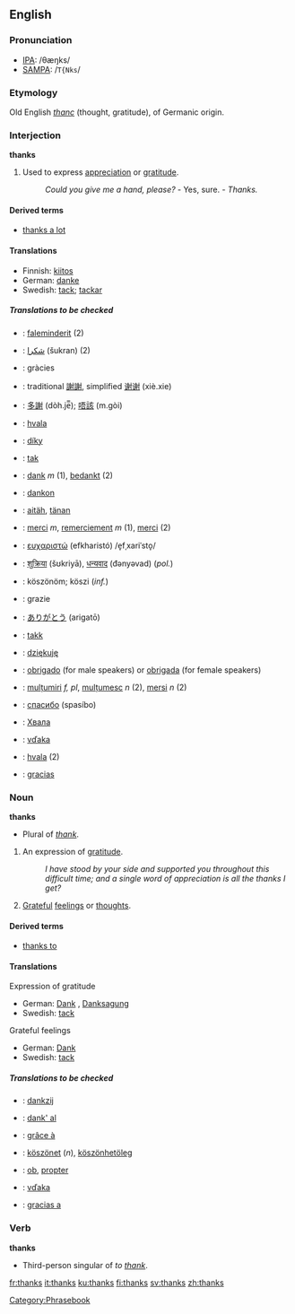 {{rfc}}
==English==

===Pronunciation===
*[[w:IPA|IPA]]: /θæŋks/
*[[w:SAMPA|SAMPA]]: /<tt>T{Nks</tt>/

===Etymology===
Old English ''[[thanc]]'' (thought, gratitude), of Germanic origin.

===Interjection===
'''thanks'''

#Used to express [[appreciation]] or [[gratitude]]. 
#:''Could you give me a hand, please?'' - Yes, sure. - ''Thanks.''

====Derived terms====
*[[thanks a lot]]

====Translations====
*Finnish: [[kiitos]]
*German: [[danke]]
*Swedish: [[tack]]; [[tackar]]

=====Translations to be checked=====
{{checktrans}}

*{{ttbc|Albanian}}: [[faleminderit]] (2)
*{{ttbc|Arabic}}: [[شكرا]] (šukran) (2)
*{{ttbc|Catalan}}: gràcies
*{{ttbc|Chinese}}: traditional [[謝謝]], simplified [[谢谢]] (xiè.xie)
*{{ttbc|Chinese (Cantonese)}}: [[多謝]] (dòh.je̿); [[唔該]] (m.gòi)
*{{ttbc|Croatian}}: [[hvala]]
*{{ttbc|Czech}}: [[díky]]
*{{ttbc|Danish}}: [[tak]]
*{{ttbc|Dutch}}: [[dank]] ''m'' (1), [[bedankt]] (2)
*{{ttbc|Esperanto}}: [[dankon]]
*{{ttbc|Estonian}}: [[aitäh]], [[tänan]]
*{{ttbc|French}}: [[merci]] ''m'', [[remerciement]] ''m'' (1), [[merci]] (2)
*{{ttbc|Greek}}: [[ευχαριστώ]] (efkharistó) /e̞fˌxariˈsto̞/
*{{ttbc|Hindi}}: [[शुक्रिया]] (šʊkriyā), [[धन्यवाद]] (đǝnyǝvad) (''pol.'')
*{{ttbc|Hungarian}}: köszönöm; köszi (''inf.'')
*{{ttbc|Italian}}: grazie

*{{ttbc|Japanese}}: [[ありがとう]] (arigatō)
*{{ttbc|Norwegian}}: [[takk]]
*{{ttbc|Polish}}: [[dziękuję]]
*{{ttbc|Portuguese}}: [[obrigado]] (for male speakers) or [[obrigada]] (for female speakers)
*{{ttbc|Romanian}}: [[mulțumiri]] ''f, pl'', [[mulțumesc]] ''n'' (2), [[mersi]] ''n'' (2)
*{{ttbc|Russian}}: [[спасибо]] (spasíbo)
*{{ttbc|Serbian}}: [[Хвала]]
*{{ttbc|Slovak}}: [[vďaka]]
*{{ttbc|Slovenian}}: [[hvala]] (2)
*{{ttbc|Spanish}}: [[gracias]]

[[Category:Phrasebook]]

===Noun===
'''thanks''' 

*Plural of ''[[thank]]''. 
#{{plurale tantum}} An expression of [[gratitude]].
#:''I have stood by your side and supported you throughout this difficult time; and a single word of appreciation is all the thanks I get?''
#[[grateful|Grateful]] [[feelings]] or [[thought]]s.

====Derived terms====
*[[thanks to]]

====Translations====
;Expression of gratitude
*German: [[Dank]] {{m}}, [[Danksagung]] {{f}}
*Swedish: [[tack]] {{n}}

;Grateful feelings
*German: [[Dank]] {{m}}
*Swedish: [[tack]] {{n}}


=====Translations to be checked=====
{{checktrans}}

*{{ttbc|Dutch}}: [[dankzij]]
*{{ttbc|Esperanto}}: [[dank' al]]
*{{ttbc|French}}: [[grâce à]]
*{{ttbc|Hungarian}}: [[köszönet]] (''n''), [[köszönhetöleg]]

*{{ttbc|Latin}}: [[ob]], [[propter]]
*{{ttbc|Slovak}}: [[vďaka]]
*{{ttbc|Spanish}}: [[gracias a]]


===Verb===
'''thanks'''
*Third-person singular of ''to [[thank]]''.

[[fr:thanks]]
[[it:thanks]]
[[ku:thanks]]
[[fi:thanks]]
[[sv:thanks]]
[[zh:thanks]]